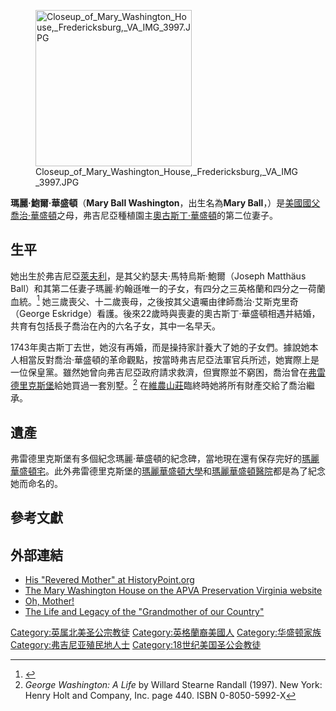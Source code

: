 {{Infobox person
|image=Mary Ball Washington(Pine).jpg
|caption=由[[羅伯特·埃奇·佩因|羅伯特·埃奇·佩因]]在1786年繪製的肖像
|birth_name= Mary Ball
|birth_date={{birth date|1708|11|30}}
|birth_place=[[弗吉尼亞殖民地|弗吉尼亞殖民地]][[萊夫利_(弗吉尼亞州)|萊夫利]]
|spouse=[[奧古斯丁·華盛頓|奧古斯丁·華盛頓]]
|children=[[喬治·華盛頓|喬治·華盛頓]]和其他五人
|death_date={{death date and age|1789|08|26|1708|11|30}}
|death_place=弗吉尼亞殖民地[[斯波特瑟爾韋尼亞縣_(維吉尼亞州)|斯波特瑟爾韋尼亞縣]]
}}

[[Image:Closeup_of_Mary_Washington_House,_Fredericksburg,_VA_IMG_3997.JPG|250px]]

'''瑪麗·鮑爾·華盛頓'''（'''Mary Ball Washington'''，出生名為'''Mary Ball'''，{{bd|1708年|11月30日|1789年|8月26日}}）是[[美國總統|美國國父]][[喬治·華盛頓|喬治·華盛頓]]之母，弗吉尼亞種植園主[[奧古斯丁·華盛頓|奧古斯丁·華盛頓]]的第二位妻子。

==生平==
她出生於弗吉尼亞[[萊夫利_(弗吉尼亞州)|萊夫利]]，是其父約瑟夫·馬特烏斯·鮑爾（Joseph Matthäus Ball）和其第二任妻子瑪麗·約翰遜唯一的子女，有四分之三英格蘭和四分之一荷蘭血統。<ref>{{cite web|publisher=Archives|url=http://www.archives.com/genealogy/president-washington.html|title=George Washington Genealogy|accessdate=23 February 2013|archive-date=2021-01-28|archive-url=https://web.archive.org/web/20210128135444/https://www.archives.com/genealogy/president-washington.html|dead-url=no}}</ref> 她三歲喪父、十二歲喪母，之後按其父遺囑由律師喬治·艾斯克里奇（George Eskridge）看護。後來22歲時與喪妻的奧古斯丁·華盛頓相遇并結婚，共育有包括長子喬治在內的六名子女，其中一名早夭。

1743年奧古斯丁去世，她沒有再婚，而是操持家計養大了她的子女們。據說她本人相當反對喬治·華盛頓的革命觀點，按當時弗吉尼亞法軍官兵所述，她實際上是一位保皇黨。雖然她曾向弗吉尼亞政府請求救濟，但實際並不窮困，喬治曾在[[弗雷德里克斯堡_(弗吉尼亞州)|弗雷德里克斯堡]]給她買過一套別墅。<ref>''George Washington:  A Life'' by Willard Stearne Randall (1997).  New York:  Henry Holt and Company, Inc.  page 440.  ISBN 0-8050-5992-X</ref> 在[[維農山莊|維農山莊]]臨終時她將所有財產交給了喬治繼承。

==遺產==

弗雷德里克斯堡有多個紀念瑪麗·華盛頓的紀念碑，當地現在還有保存完好的[[瑪麗華盛頓宅|瑪麗華盛頓宅]]。此外弗雷德里克斯堡的[[瑪麗華盛頓大學|瑪麗華盛頓大學]]和[[瑪麗華盛頓醫院|瑪麗華盛頓醫院]]都是為了紀念她而命名的。
==參考文獻==
{{reflist}}

==外部連結==
{{Americana Poster|year=1920|Washington, Martha|Mary Ball Washington}}
*[https://web.archive.org/web/20071218143746/http://www.historypoint.org/columns2.asp?column_id=945&column_type=hpfeature His "Revered Mother" at HistoryPoint.org]
*[https://web.archive.org/web/20110610105507/http://www.apva.org/MaryWashingtonHouse/ The Mary Washington House on the APVA Preservation Virginia website]
*[https://web.archive.org/web/20150509095520/http://www.american-presidents.org/2008/01/oh-mother.html Oh, Mother!]
*[http://maryballwash.umwblogs.org/ The Life and Legacy of the "Grandmother of our Country"] {{Wayback|url=http://maryballwash.umwblogs.org/ |date=20210125123259 }}

{{Authority control}}

{{DEFAULTSORT:Washington, Mary Ball}}
[[Category:英属北美圣公宗教徒|Category:英属北美圣公宗教徒]]
[[Category:英格蘭裔美國人|Category:英格蘭裔美國人]]
[[Category:华盛顿家族|Category:华盛顿家族]]
[[Category:弗吉尼亚殖民地人士|Category:弗吉尼亚殖民地人士]]
[[Category:18世纪美国圣公会教徒|Category:18世纪美国圣公会教徒]]